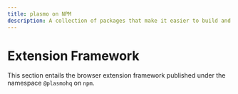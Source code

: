 ```yaml
---
title: plasmo on NPM
description: A collection of packages that make it easier to build and deploy browser extensions.
---
```


# Extension Framework

This section entails the browser extension framework published under the namespace `@plasmohq` on `npm`.
